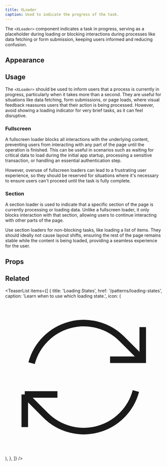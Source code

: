 ```yaml
---
title: XLoader
caption: Used to indicate the progress of the task.
---
```


The `<XLoader>` component indicates a task in progress, serving as a placeholder during loading or blocking interactions during processes like data fetching or form submission, keeping users informed and reducing confusion.

## Appearance

<AppearanceDemo component={title} />

<AppearanceTable component={title} />

## Usage

The `<XLoader>` should be used to inform users that a process is currently in progress, particularly when it takes more than a second. They are useful for situations like data fetching, form submissions, or page loads, where visual feedback reassures users that their action is being processed. However, avoid showing a loading indicator for very brief tasks, as it can feel disruptive.

### Fullscreen

A fullscreen loader blocks all interactions with the underlying content, preventing users from interacting with any part of the page until the operation is finished. This can be useful in scenarios such as waiting for critical data to load during the initial app startup, processing a sensitive transaction, or handling an essential authentication step.

However, overuse of fullscreen loaders can lead to a frustrating user experience, so they should be reserved for situations where it's necessary to ensure users can't proceed until the task is fully complete.

<ComponentDemo file="./xloader-fullscreen.demo.tsx" />

### Section

A section loader is used to indicate that a specific section of the page is currently processing or loading data. Unlike a fullscreen loader, it only blocks interaction with that section, allowing users to continue interacting with other parts of the page.

Use section loaders for non-blocking tasks, like loading a list of items. They should ideally not cause layout shifts, ensuring the rest of the page remains stable while the content is being loaded, providing a seamless experience for the user.

<ComponentDemo file="./xloader-section.demo.tsx" />

## Props

<StorybookHintMessage component={title} />

<PropsTable component={title} />

## Related

<TeaserList
  items={[
    {
      title: 'Loading States',
      href: '/patterns/loading-states',
      caption: 'Learn when to use which loading state.',
      icon: (
        <svg
          xmlns="http://www.w3.org/2000/svg"
          fill="none"
          viewBox="0 0 24 24"
          strokeWidth="1.5"
          stroke="currentColor"
          className="size-6"
        >
          <path
            strokeLinecap="round"
            strokeLinejoin="round"
            d="M16.023 9.348h4.992v-.001M2.985 19.644v-4.992m0 0h4.992m-4.993 0 3.181 3.183a8.25 8.25 0 0 0 13.803-3.7M4.031 9.865a8.25 8.25 0 0 1 13.803-3.7l3.181 3.182m0-4.991v4.99"
          />
        </svg>
      ),
    },
  ]}
/>
